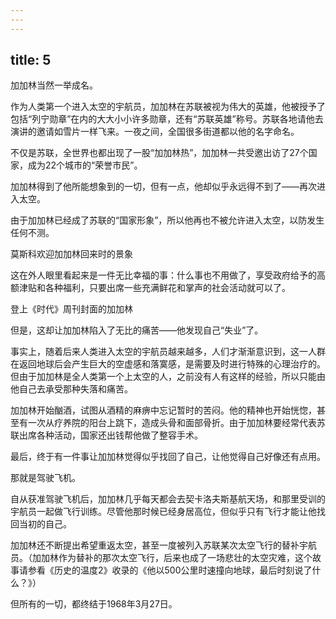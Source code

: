 ```yaml
---
---
---
```

title: 5
---



加加林当然一举成名。

作为人类第一个进入太空的宇航员，加加林在苏联被视为伟大的英雄，他被授予了包括“列宁勋章”在内的大大小小许多勋章，还有“苏联英雄”称号。苏联各地请他去演讲的邀请如雪片一样飞来。一夜之间，全国很多街道都以他的名字命名。

不仅是苏联，全世界也都出现了一股“加加林热”，加加林一共受邀出访了27个国家，成为22个城市的“荣誉市民”。

加加林得到了他所能想象到的一切，但有一点，他却似乎永远得不到了——再次进入太空。

由于加加林已经成了苏联的“国家形象”，所以他再也不被允许进入太空，以防发生任何不测。

莫斯科欢迎加加林回来时的景象



这在外人眼里看起来是一件无比幸福的事：什么事也不用做了，享受政府给予的高额津贴和各种福利，只要出席一些充满鲜花和掌声的社会活动就可以了。

登上《时代》周刊封面的加加林



但是，这却让加加林陷入了无比的痛苦——他发现自己“失业”了。

事实上，随着后来人类进入太空的宇航员越来越多，人们才渐渐意识到，这一人群在返回地球后会产生巨大的空虚感和落寞感，是需要及时进行特殊的心理治疗的。但由于加加林是全人类第一个上太空的人，之前没有人有这样的经验，所以只能由他自己去承受那种失落和痛苦。

加加林开始酗酒，试图从酒精的麻痹中忘记暂时的苦闷。他的精神也开始恍惚，甚至有一次从疗养院的阳台上跳下，造成头骨和面部骨折。由于加加林要经常代表苏联出席各种活动，国家还出钱帮他做了整容手术。

最后，终于有一件事让加加林觉得似乎找回了自己，让他觉得自己好像还有点用。

那就是驾驶飞机。

自从获准驾驶飞机后，加加林几乎每天都会去契卡洛夫斯基航天场，和那里受训的宇航员一起做飞行训练。尽管他那时候已经身居高位，但似乎只有飞行才能让他找回当初的自己。

加加林还不断提出希望重返太空，甚至一度被列入苏联某次太空飞行的替补宇航员。（加加林作为替补的那次太空飞行，后来也成了一场悲壮的太空灾难，这个故事请参看《历史的温度2》收录的《他以500公里时速撞向地球，最后时刻说了什么？》）

但所有的一切，都终结于1968年3月27日。